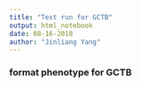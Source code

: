 ```yaml
---
title: "Test run for GCTB"
output: html_notebook
date: 08-16-2018
author: "Jinliang Yang"
---
```



### format phenotype for GCTB


